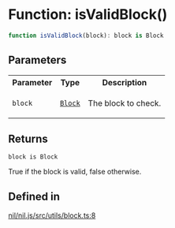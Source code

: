 # Function: isValidBlock()

```ts
function isValidBlock(block): block is Block
```

## Parameters

<table>
<tr>
<th>Parameter</th>
<th>Type</th>
<th>Description</th>
</tr>
<tr>
<td>

`block`

</td>
<td>

[`Block`](../type-aliases/Block.mdx)

</td>
<td>

The block to check.

</td>
</tr>
</table>

## Returns

`block is Block`

True if the block is valid, false otherwise.

## Defined in

[nil/nil.js/src/utils/block.ts:8](https://github.com/NilFoundation/nil.js/blob/08a7f90027b4c09b608245b19f15f6fb7ae1ff03/src/utils/block.ts#L8)
